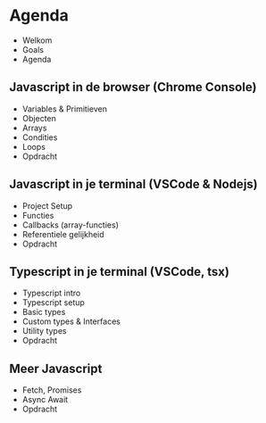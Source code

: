# Agenda

- Welkom
- Goals
- Agenda

## Javascript in de browser (Chrome Console)

- Variables & Primitieven
- Objecten
- Arrays
- Condities
- Loops
- Opdracht

## Javascript in je terminal (VSCode & Nodejs)

- Project Setup
- Functies
- Callbacks (array-functies)
- Referentiele gelijkheid
- Opdracht

## Typescript in je terminal (VSCode, tsx)

- Typescript intro
- Typescript setup
- Basic types
- Custom types & Interfaces
- Utility types
- Opdracht

## Meer Javascript

- Fetch, Promises
- Async Await
- Opdracht
